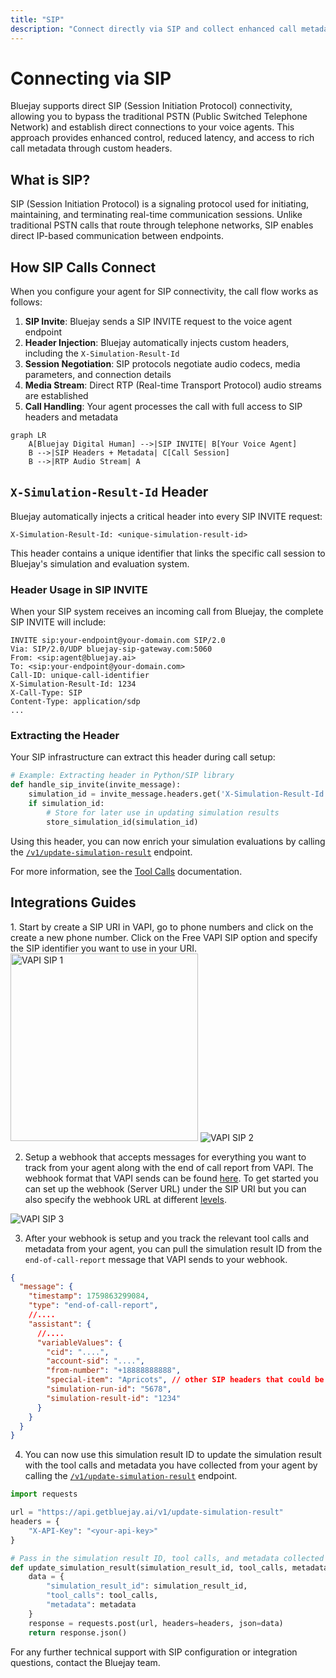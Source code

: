 ```yaml
---
title: "SIP"
description: "Connect directly via SIP and collect enhanced call metadata"
---
```


# Connecting via SIP

Bluejay supports direct SIP (Session Initiation Protocol) connectivity, allowing you to bypass the traditional PSTN (Public Switched Telephone Network) and establish direct connections to your voice agents. This approach provides enhanced control, reduced latency, and access to rich call metadata through custom headers.

## What is SIP?

SIP (Session Initiation Protocol) is a signaling protocol used for initiating, maintaining, and terminating real-time communication sessions. Unlike traditional PSTN calls that route through telephone networks, SIP enables direct IP-based communication between endpoints.

## How SIP Calls Connect

When you configure your agent for SIP connectivity, the call flow works as follows:

1. **SIP Invite**: Bluejay sends a SIP INVITE request to the voice agent endpoint
2. **Header Injection**: Bluejay automatically injects custom headers, including the `X-Simulation-Result-Id`
3. **Session Negotiation**: SIP protocols negotiate audio codecs, media parameters, and connection details
4. **Media Stream**: Direct RTP (Real-time Transport Protocol) audio streams are established
5. **Call Handling**: Your agent processes the call with full access to SIP headers and metadata

```mermaid
graph LR
    A[Bluejay Digital Human] -->|SIP INVITE| B[Your Voice Agent]
    B -->|SIP Headers + Metadata| C[Call Session]
    B -->|RTP Audio Stream| A
```

## `X-Simulation-Result-Id` Header

Bluejay automatically injects a critical header into every SIP INVITE request:

```
X-Simulation-Result-Id: <unique-simulation-result-id>
```

This header contains a unique identifier that links the specific call session to Bluejay's simulation and evaluation system.

### Header Usage in SIP INVITE

When your SIP system receives an incoming call from Bluejay, the complete SIP INVITE will include:

```sip
INVITE sip:your-endpoint@your-domain.com SIP/2.0
Via: SIP/2.0/UDP bluejay-sip-gateway.com:5060
From: <sip:agent@bluejay.ai>
To: <sip:your-endpoint@your-domain.com>
Call-ID: unique-call-identifier
X-Simulation-Result-Id: 1234
X-Call-Type: SIP
Content-Type: application/sdp
...
```

### Extracting the Header

Your SIP infrastructure can extract this header during call setup:

```python
# Example: Extracting header in Python/SIP library
def handle_sip_invite(invite_message):
    simulation_id = invite_message.headers.get('X-Simulation-Result-Id')
    if simulation_id:
        # Store for later use in updating simulation results
        store_simulation_id(simulation_id)
```

Using this header, you can now enrich your simulation evaluations by calling the [`/v1/update-simulation-result`](/api-reference/endpoint/update-simulation-result) endpoint.

For more information, see the [Tool Calls](/core-concepts/tool-calls#step-3%3A-enrich-your-evaluations) documentation.

## Integrations Guides

<Accordion title="Connecting With VAPI">
1. Start by create a SIP URI in VAPI, go to phone numbers and click on the create a new phone number. Click on the Free VAPI SIP option and specify the SIP identifier you want to use in your URI.

<img src="/images/vapi_sip_1.png" alt="VAPI SIP 1" width="300" />

<img src="/images/vapi_sip_2.png" alt="VAPI SIP 2" />

2. Setup a webhook that accepts messages for everything you want to track from your agent along with the end of call report from VAPI. The webhook format that VAPI sends can be found [here](https://docs.vapi.ai/api-reference/webhooks/server-message). To get started you can set up the webhook (Server URL) under the SIP URI but you can also specify the webhook URL at different [levels](https://docs.vapi.ai/server-url/setting-server-urls).

<img src="/images/vapi_sip_3.png" alt="VAPI SIP 3" />

3. After your webhook is setup and you track the relevant tool calls and metadata from your agent, you can pull the simulation result ID from the `end-of-call-report` message that VAPI sends to your webhook.

```json highlight="14"
{
  "message": {
    "timestamp": 1759863299084,
    "type": "end-of-call-report",
    //....
    "assistant": {
      //....
      "variableValues": {
        "cid": "....",
        "account-sid": "....",
        "from-number": "+18888888888",
        "special-item": "Apricots", // other SIP headers that could be sent from Bluejay
        "simulation-run-id": "5678",
        "simulation-result-id": "1234"
      }
    }
  }
}
```

4. You can now use this simulation result ID to update the simulation result with the tool calls and metadata you have collected from your agent by calling the [`/v1/update-simulation-result`](/api-reference/endpoint/update-simulation-result) endpoint.

```python
import requests

url = "https://api.getbluejay.ai/v1/update-simulation-result"
headers = {
    "X-API-Key": "<your-api-key>"
}

# Pass in the simulation result ID, tool calls, and metadata collected from VAPI
def update_simulation_result(simulation_result_id, tool_calls, metadata):
    data = {
        "simulation_result_id": simulation_result_id,
        "tool_calls": tool_calls,
        "metadata": metadata
    }
    response = requests.post(url, headers=headers, json=data)
    return response.json()
```

</Accordion>
For any further technical support with SIP configuration or integration questions, contact the Bluejay team.

